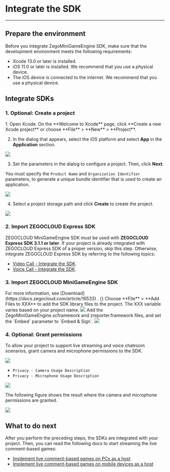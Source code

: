 # Integrate the SDK

---


## Prepare the environment

Before you integrate ZegoMiniGameEngine SDK, make sure that the development environment meets the following requirements:
- Xcode 13.0 or later is installed.
- iOS 11.0 or later is installed. We recommend that you use a physical device.
- The iOS device is connected to the internet. We recommend that you use a physical device.

## Integrate SDKs

### 1. Optional: Create a project

<Accordion title="This step describes how to create a new project. If you want to integrate SDKs with an existing project, skip this step." defaultOpen="false">
1. Open Xcode. On the **Welcome to Xcode** page, click **Create a new Xcode project** or choose **File** > **New** > **Project**.

2. In the dialog that appears, select the iOS platform and select **App** in the **Application** section.
  
  <Frame width="512" height="auto" caption=""><img src="https://storage.zego.im/sdk-doc/Pics/QuickStart/NewProject_1.png" /></Frame>

3. Set the parameters in the dialog to configure a project. Then, click **Next**.
  
  You must specify the `Product Name` and `Organization Identifier` parameters, to generate a unique bundle identifier that is used to create an application.
  
  <Frame width="512" height="auto" caption=""><img src="https://storage.zego.im/sdk-doc/Pics/QuickStart/NewProject_2.png" /></Frame>

4. Select a project storage path and click **Create** to create the project.
  
  <Frame width="512" height="auto" caption=""><img src="https://storage.zego.im/sdk-doc/Pics/QuickStart/NewProject_3.png" /></Frame>

</Accordion>

### 2. Import ZEGOCLOUD Express SDK

ZEGOCLOUD MiniGameEngine SDK must be used with **ZEGOCLOUD Express SDK 3.1.1 or later**. If your project is already integrated with ZEGOCLOUD Express SDK of a proper version, skip this step. Otherwise, integrate ZEGOCLOUD Express SDK by referring to the following topics:

- [Video Call - Integrate the SDK](https://docs.zegocloud.com/article/1029).
- [Voice Call - Integrate the SDK](https://docs.zegocloud.com/article/4121).

### 3. Import ZEGOCLOUD MiniGameEngine SDK

<Steps>
<Step title="Download the latest SDK and decompress the SDK">
For more information, see [Download](https://docs.zegocloud.com/article/16533) .
</Step>
<Step title="Copy the SDK dynamic library files ZegoMiniGameEngine.xcframework and zreporter.framework to the project directory. ios-arm64 indicates that the ARM64 architecture is applicable to physical iOS devices.">
{}
</Step>
<Step title="Open Xcode">
  Choose **File** > **Add Files to XXX** to add the SDK library files to the project. The XXX variable varies based on your project name.
  
  <Frame width="512" height="auto" caption=""><img src="https://storage.zego.im/sdk-doc/Pics/iOS/ZegoExpressEngine/Common/add-files.png" /></Frame>
</Step>
<Step title="Choose TARGETS > General > Frameworks,Libraries,and Embedded Content. ">
  Add the ZegoMiniGameEngine.xcframework and zreporter.framework files, and set the `Embed` parameter to `Embed & Sign`.
  
  <Frame width="512" height="auto" caption=""><img src="https://storage.zego.im/sdk-doc/Pics/MiniGames/embed_and_sign.png" /></Frame>
</Step>
</Steps>

### 4. Optional: Grant permissions

To allow your project to support live streaming and voice chatroom scenarios, grant camera and microphone permissions to the SDK.

<Steps>
<Step title="In Xcode, choose TARGETS > Info > Custom iOS Target Properties.">
  <Frame width="512" height="auto" caption=""><img src="https://storage.zego.im/sdk-doc/Pics/MiniGames/info.jpeg" /></Frame>
</Step>
<Step title="Click the plus icon (+) to grant the camera and microphone permissions.">
  
  - `Privacy - Camera Usage Description`
  - `Privacy - Microphone Usage Description`
  
  <Frame width="512" height="auto" caption=""><img src="https://storage.zego.im/sdk-doc/Pics/MiniGames/add_privacy.jpeg" /></Frame>

  The following figure shows the result where the camera and microphone permissions are granted.
  
  <Frame width="512" height="auto" caption=""><img src="https://storage.zego.im/sdk-doc/Pics/MiniGames/privacy_example.jpeg" /></Frame>


</Step>
</Steps>

## What to do next

After you perform the preceding steps, the SDKs are integrated with your project. Then, you can read the following docs to start streaming the live comment-based games:

- [Implement live comment-based games on PCs as a host](./Damaku%20Games%20Quick%20Start/Live%20streaming%20games%20on%20PC.mdx)
- [Implement live comment-based games on mobile devices as a host](./Damaku%20Games%20Quick%20Start/Live%20streaming%20games%20on%20mobile.mdx)
